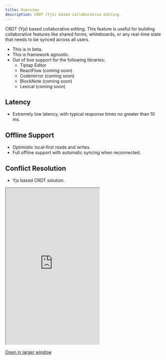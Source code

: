 ```yaml
---
title: Overview
description: CRDT (Yjs) based collaborative editing.
---
```


CRDT (Yjs) based collaborative editing. This feature is useful for building collaborative features like shared forms, whiteboards, or any real-time state that needs to be synced across all users.
- This is in beta.
- This is framework agnostic.
- Out of box support for the following libraries:
  - Tiptap Editor
  - ReactFlow (coming soon)
  - Codemirror (coming soon)
  - BlockNote (coming soon)
  - Lexical (coming soon)


## Latency
- Extremely low latency, with typical response times no greater than 10 ms.

## Offline Support
- Optimistic local‑first reads and writes.
- Full offline support with automatic syncing when reconnected.

## Conflict Resolution
- Yjs based CRDT solution.


 <Frame>
  <iframe
    src="https://velt-tiptap-crdt-demo.vercel.app/"
    className="w-full"
    height="500px"
  ></iframe>
  </Frame>

[Open in larger window](https://velt-tiptap-crdt-demo.vercel.app/)